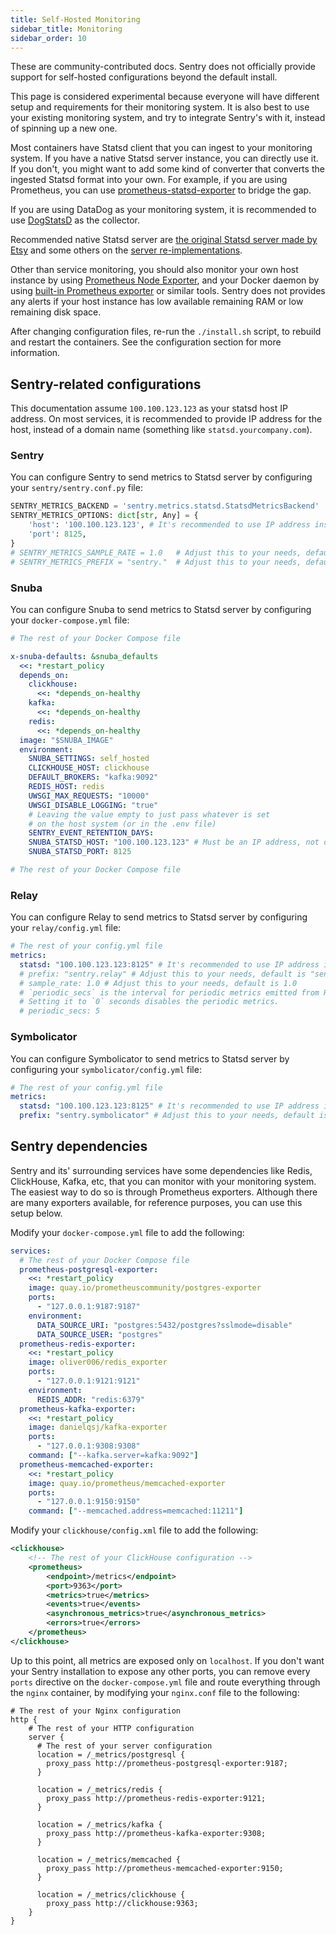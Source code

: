 ```yaml
---
title: Self-Hosted Monitoring
sidebar_title: Monitoring
sidebar_order: 10
---
```


<Alert title="Important" level="warning">
    These are community-contributed docs. Sentry does not officially provide support for self-hosted configurations beyond the default install.
</Alert>

This page is considered experimental because everyone will have different setup and requirements for their monitoring system. It is also best to use your existing monitoring system, and try to integrate Sentry's with it, instead of spinning up a new one.

Most containers have Statsd client that you can ingest to your monitoring system. If you have a native Statsd server instance, you can directly use it. If you don't, you might want to add some kind of converter that converts the ingested Statsd format into your own. For example, if you are using Prometheus, you can use [prometheus-statsd-exporter](https://github.com/prometheus/statsd_exporter) to bridge the gap.

If you are using DataDog as your monitoring system, it is recommended to use [DogStatsD](https://docs.datadoghq.com/developers/dogstatsd/?tab=hostagent) as the collector.

Recommended native Statsd server are [the original Statsd server made by Etsy](https://github.com/statsd/statsd) and some others on the [server re-implementations](https://github.com/statsd/statsd/blob/master/docs/server_implementations.md).

Other than service monitoring, you should also monitor your own host instance by using [Prometheus Node Exporter](https://github.com/prometheus/node_exporter), and your Docker daemon by using [built-in Prometheus exporter](https://docs.docker.com/engine/daemon/prometheus/) or similar tools. Sentry does not provides any alerts if your host instance has low available remaining RAM or low remaining disk space.

<Alert title="Note">
    After changing configuration files, re-run the <code>./install.sh</code> script, to rebuild and restart the containers. See the <Link to="/self-hosted/#configuration">configuration section</Link> for more information.
</Alert>

## Sentry-related configurations

This documentation assume `100.100.123.123` as your statsd host IP address. On most services, it is recommended to provide IP address for the host, instead of a domain name (something like `statsd.yourcompany.com`).

### Sentry

You can configure Sentry to send metrics to Statsd server by configuring your `sentry/sentry.conf.py` file:

```python
SENTRY_METRICS_BACKEND = 'sentry.metrics.statsd.StatsdMetricsBackend'
SENTRY_METRICS_OPTIONS: dict[str, Any] = {
    'host': '100.100.123.123', # It's recommended to use IP address instead of domain name
    'port': 8125,
}
# SENTRY_METRICS_SAMPLE_RATE = 1.0   # Adjust this to your needs, default is 1.0
# SENTRY_METRICS_PREFIX = "sentry."  # Adjust this to your needs, default is "sentry."
```

### Snuba

You can configure Snuba to send metrics to Statsd server by configuring your `docker-compose.yml` file:

```yaml
# The rest of your Docker Compose file

x-snuba-defaults: &snuba_defaults
  <<: *restart_policy
  depends_on:
    clickhouse:
      <<: *depends_on-healthy
    kafka:
      <<: *depends_on-healthy
    redis:
      <<: *depends_on-healthy
  image: "$SNUBA_IMAGE"
  environment:
    SNUBA_SETTINGS: self_hosted
    CLICKHOUSE_HOST: clickhouse
    DEFAULT_BROKERS: "kafka:9092"
    REDIS_HOST: redis
    UWSGI_MAX_REQUESTS: "10000"
    UWSGI_DISABLE_LOGGING: "true"
    # Leaving the value empty to just pass whatever is set
    # on the host system (or in the .env file)
    SENTRY_EVENT_RETENTION_DAYS:
    SNUBA_STATSD_HOST: "100.100.123.123" # Must be an IP address, not domain name
    SNUBA_STATSD_PORT: 8125

# The rest of your Docker Compose file
```

### Relay

You can configure Relay to send metrics to Statsd server by configuring your `relay/config.yml` file:

```yaml
# The rest of your config.yml file
metrics:
  statsd: "100.100.123.123:8125" # It's recommended to use IP address instead of domain name
  # prefix: "sentry.relay" # Adjust this to your needs, default is "sentry.relay"
  # sample_rate: 1.0 # Adjust this to your needs, default is 1.0
  # `periodic_secs` is the interval for periodic metrics emitted from Relay.
  # Setting it to `0` seconds disables the periodic metrics.
  # periodic_secs: 5
```

### Symbolicator

You can configure Symbolicator to send metrics to Statsd server by configuring your `symbolicator/config.yml` file:

```yaml
# The rest of your config.yml file
metrics:
  statsd: "100.100.123.123:8125" # It's recommended to use IP address instead of domain name
  prefix: "sentry.symbolicator" # Adjust this to your needs, default is "symbolicator"
```

## Sentry dependencies

Sentry and its' surrounding services have some dependencies like Redis, ClickHouse, Kafka, etc, that you can monitor with your monitoring system. The easiest way to do so is through Prometheus exporters. Although there are many exporters available, for reference purposes, you can use this setup below.

Modify your `docker-compose.yml` file to add the following:

```yaml
services:
  # The rest of your Docker Compose file
  prometheus-postgresql-exporter:
    <<: *restart_policy
    image: quay.io/prometheuscommunity/postgres-exporter
    ports:
      - "127.0.0.1:9187:9187"
    environment:
      DATA_SOURCE_URI: "postgres:5432/postgres?sslmode=disable"
      DATA_SOURCE_USER: "postgres"
  prometheus-redis-exporter:
    <<: *restart_policy
    image: oliver006/redis_exporter
    ports:
      - "127.0.0.1:9121:9121"
    environment:
      REDIS_ADDR: "redis:6379"
  prometheus-kafka-exporter:
    <<: *restart_policy
    image: danielqsj/kafka-exporter
    ports:
      - "127.0.0.1:9308:9308"
    command: ["--kafka.server=kafka:9092"]
  prometheus-memcached-exporter:
    <<: *restart_policy
    image: quay.io/prometheus/memcached-exporter
    ports:
      - "127.0.0.1:9150:9150"
    command: ["--memcached.address=memcached:11211"]
```

Modify your `clickhouse/config.xml` file to add the following:

```xml
<clickhouse>
    <!-- The rest of your ClickHouse configuration -->
    <prometheus>
        <endpoint>/metrics</endpoint>
        <port>9363</port>
        <metrics>true</metrics>
        <events>true</events>
        <asynchronous_metrics>true</asynchronous_metrics>
        <errors>true</errors>
    </prometheus>
</clickhouse>
```

Up to this point, all metrics are exposed only on `localhost`. If you don't want your Sentry installation to expose any other ports, you can remove every `ports` directive on the `docker-compose.yml` file and route everything through the `nginx` container, by modifying your `nginx.conf` file to the following:

```nginx
# The rest of your Nginx configuration
http {
    # The rest of your HTTP configuration
    server {
      # The rest of your server configuration
      location = /_metrics/postgresql {
        proxy_pass http://prometheus-postgresql-exporter:9187;
      }

      location = /_metrics/redis {
        proxy_pass http://prometheus-redis-exporter:9121;
      }

      location = /_metrics/kafka {
        proxy_pass http://prometheus-kafka-exporter:9308;
      }

      location = /_metrics/memcached {
        proxy_pass http://prometheus-memcached-exporter:9150;
      }

      location = /_metrics/clickhouse {
        proxy_pass http://clickhouse:9363;
    }
}
```
